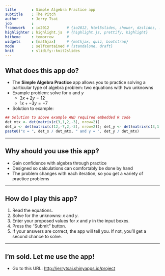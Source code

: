 ```yaml
---
title       : Simple Algebra Practice app
subtitle    : The Pitch
author      : Jerry Tsai
job         : 
framework   : io2012        # {io2012, html5slides, shower, dzslides, ...}
highlighter : highlight.js  # {highlight.js, prettify, highlight}
hitheme     : tomorrow      # 
widgets     : [mathjax]     # {mathjax, quiz, bootstrap}
mode        : selfcontained # {standalone, draft}
knit        : slidify::knit2slides
---
```


## What does this app do?

+ The **Simple Algebra Practice** app allows you to practice solving a particular type of algebra problem: two equations with two unknowns
+ Example problem: solve for $x$ and $y$
  + $3x + 2y = 12$
  + $1x + -3y = -7$
+ Solution to example:
```r
## Solution to above example AND required embedded R code
det_mtx <- det(matrix(c(3,1,2,-3), nrow=2))
det_x <- det(matrix(c(12,-7,2,-3), nrow=2)); det_y <- det(matrix(c(3,1,12,-7), nrow=2))
paste0("x = ", det_x / det_mtx, " and y = ", det_y / det_mtx)
```

--- 

## Why should you use this app?

- Gain confidence with algebra through practice
- Designed so calculations can comfortably be done by hand
- The problem changes with each iteration, so you get a variety of practice problems

--- 

## How do I play this app?

1. Read the equations.
2. Solve for the unknowns: $x$ and $y$.
3. Enter your proposed values for $x$ and $y$ in the input boxes.
4. Press the "Submit" button.
5. If your answers are correct, the app will tell you. If not, you'll get a second chance to solve.

--- 

## I'm sold. Let me use the app!
- Go to this URL: [http://jerrytsai.shinyapps.io/project](http://jerrytsai.shinyapps.io/project)




